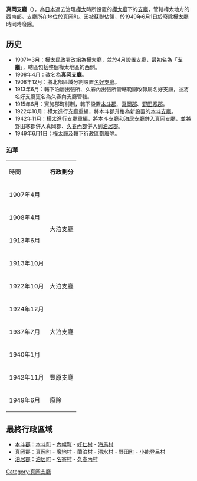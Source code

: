 {{日本支廳 (廢除)|
支廳=真岡支廳|
都道府縣=樺太廳|
日文原名=真岡支庁|
平假名=まおかしちょう|
羅馬字拼音=Maoka-shicho|
廢除時間=1949年6月1日|
廢除理由=遭[[蘇聯|蘇聯]]佔領，日本放棄主權|
廢除時處置=|
編號=|
面積=|
人口=|
市=|
郡=3|
町=5|
村=8|
統計時間=|
郵遞區號=|
所在地=真岡郡真岡町|
電話號碼=|
外部連結=|
經度=|
緯度=|
地圖=|
}}
'''真岡支廳'''（{{jpn|j=真岡支庁|kyu=真岡支廳|hg=まおかしちょう|rm=Maoka shichō|f=y}}），為[[日本|日本]]過去治理[[樺太|樺太]]時所設置的[[樺太廳|樺太廳]]下的[[支廳|支廳]]，管轄樺太地方的西南部。支廳所在地位於[[真岡町|真岡町]]。因被蘇聯佔領，於1949年6月1日於廢除樺太廳時同時廢除。

== 历史 ==
*1907年3月：樺太民政署改組為樺太廳，並於4月設置支廳，最初名為「'''{{lang|ja|マウカ}}支廳'''」，轄區包括整個樺太地區的西側。
*1908年4月：改名為'''真岡支廳'''。
*1908年12月：將北部區域分割設置[[名好支廳|名好支廳]]。
*1913年6月：轄下泊居出張所、久春內出張所管轄範圍改隸屬名好支廳，並將名好支廳更名為久春內支廳管轄。
*1915年6月：實施郡町村制，轄下設置[[本斗郡|本斗郡]]、[[真岡郡|真岡郡]]、[[野田寒郡|野田寒郡]]。
*1922年10月：樺太進行支廳重編，將本斗郡升格為新設置的[[本斗支廳|本斗支廳]]。
*1942年11月：樺太進行支廳重編，將本斗支廳和[[泊居支廳|泊居支廳]]併入真岡支廳，並將野田寒郡併入真岡郡、[[久春內郡|久春內郡]]併入到[[泊居郡|泊居郡]]。
*1949年6月1日：[[樺太廳|樺太廳]]及轄下行政區劃廢除。

===沿革===
{| align=center border=1 cellspacing=0
|-align=center
| 時間
| colspan=11 | '''行政劃分'''
|-align=center
| 1907年4月
| colspan=2 rowspan=4 | 大泊支廳
| colspan=5 | 豐原支廳
| bgcolor=yellow colspan=4 | 真岡支廳
|-align=center
| 1908年4月
| colspan=3 rowspan=3 | 豐原支廳
| colspan=2 rowspan=3 | 敷香支廳
| bgcolor=yellow colspan=3 | 真岡支廳
| 名好支廳
|-align=center
| 1913年6月
| bgcolor=yellow colspan=2 rowspan=2 | 真岡支廳
| colspan=2 | 久春內支廳
|-align=center
| 1913年10月
| colspan=2 | 泊居支廳
|-align=center
| 1922年10月
| 大泊支廳
| 留多加支廳
| colspan=2 rowspan=2 | 豐原支廳
| colspan=2 rowspan=4 | 元泊支廳
| rowspan=4 | 敷香支廳
| rowspan=4 | 本斗支廳
| bgcolor=yellow rowspan=4 | 真岡支廳
| 泊居支廳
| 鵜城支廳
|-align=center
| 1924年12月
| colspan=2 rowspan=3 | 大泊支廳
| colspan=2 rowspan=2 | 泊居支廳
|-align=center
| 1937年7月
| rowspan=2 | 豐榮支廳
| rowspan=2 | 豐原市
|-align=center
| 1940年1月
| 泊居支廳
| rowspan=2 | 惠須取支廳
|-align=center
| 1942年11月
| colspan=4 | 豐原支廳
| colspan=3 | 敷香支廳
| bgcolor=yellow colspan=3 | 真岡支廳
|-align=center
| 1949年6月
| colspan=11 | 廢除
|}

== 最終行政區域 ==
*[[本斗郡|本斗郡]]：[[本斗町|本斗町]] - [[內幌町|內幌町]] - [[好仁村|好仁村]] - [[海馬村|海馬村]]
*[[真岡郡|真岡郡]]：[[真岡町|真岡町]] - [[廣地村|廣地村]] - [[蘭泊村|蘭泊村]] - [[清水村_(樺太廳)|清水村]] - [[野田町_(樺太廳)|野田町]] - [[小能登呂村|小能登呂村]]
*[[泊居郡|泊居郡]]：[[泊居町|泊居町]] - [[名寄村|名寄村]] - [[久春內村|久春內村]]

{{日本海外領地行政區劃}}
{{樺太廳支廳}}
{{真岡支廳}}

[[Category:真岡支廳|Category:真岡支廳]]
